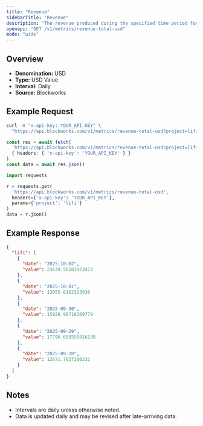 ```yaml
---
title: "Revenue"
sidebarTitle: "Revenue"
description: "The revenue produced during the specified time period for given project."
openapi: "GET /v1/metrics/revenue-total-usd"
mode: "wide"
---
```


## Overview

- **Denomination:** USD
- **Type:** USD Value
- **Interval:** Daily
- **Source:** Blockworks

## Example Request

<CodeGroup>

```bash cURL
curl -H "x-api-key: YOUR_API_KEY" \
  "https://api.blockworks.com/v1/metrics/revenue-total-usd?project=lifi"
```

```typescript TypeScript
const res = await fetch(
  'https://api.blockworks.com/v1/metrics/revenue-total-usd?project=lifi',
  { headers: { 'x-api-key': 'YOUR_API_KEY' } }
)
const data = await res.json()
```

```python Python
import requests

r = requests.get(
  'https://api.blockworks.com/v1/metrics/revenue-total-usd',
  headers={'x-api-key': 'YOUR_API_KEY'},
  params={'project': 'lifi'}
)
data = r.json()
```

</CodeGroup>

## Example Response

```json
{
  "lifi": [
    {
      "date": "2025-10-02",
      "value": 23639.56181973473
    },
    {
      "date": "2025-10-01",
      "value": 13055.0162323936
    },
    {
      "date": "2025-09-30",
      "value": 15928.98718209779
    },
    {
      "date": "2025-09-29",
      "value": 17796.608556816238
    },
    {
      "date": "2025-09-28",
      "value": 12671.7027200231
    }
  ]
}
```

## Notes
- Intervals are daily unless otherwise noted.
- Data is updated daily and may be revised after late-arriving data.